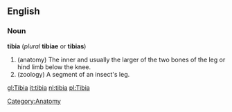 {{wikipedia}}
==English==
===Noun===
'''tibia''' (''plural'' '''tibiae''' or '''tibias''')

#(anatomy) The inner and usually the larger of the two bones of the leg or hind limb below the knee.
#(zoology) A segment of an insect's leg.

[[gl:Tibia]]
[[it:tibia]]
[[nl:tibia]]
[[pl:Tibia]]

[[Category:Anatomy]]